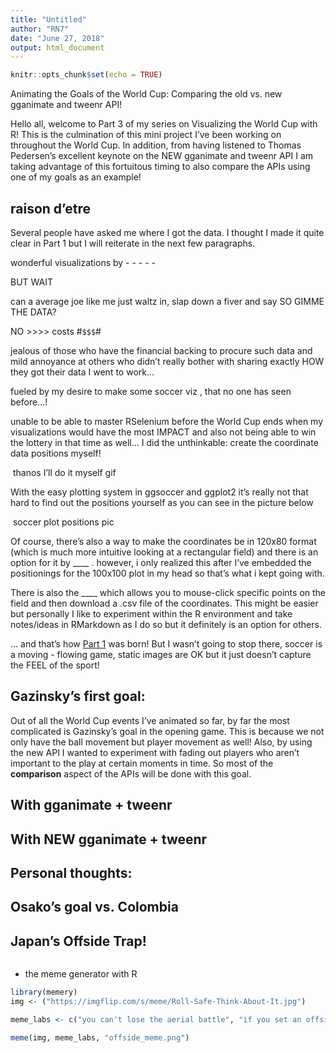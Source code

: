 ```yaml
---
title: "Untitled"
author: "RN7"
date: "June 27, 2018"
output: html_document
---
```


```r
knitr::opts_chunk$set(echo = TRUE)
```

Animating the Goals of the World Cup: Comparing the old vs. new gganimate and tweenr API!


Hello all, welcome to Part 3 of my series on Visualizing the World Cup with R! This is the culmination of this mini project I've been working on throughout the World Cup. In addition, from having listened to Thomas Pedersen's excellent keynote on the NEW gganimate and tweenr API I am taking advantage of this fortuitous timing to also compare the APIs using one of my goals as an example!

## raison d'etre

Several people have asked me where I got the data. I thought I made it quite clear in Part 1 but I will reiterate in the next few paragraphs.

wonderful visualizations by - - - - -

BUT WAIT

can a average joe like me just waltz in, slap down a fiver and say SO GIMME THE DATA?

NO >>>> costs #`$$$`#

jealous of those who have the financial backing to procure such data and mild annoyance at others who didn't really bother with sharing exactly HOW they got their data I went to work... 

fueled by my desire to make some soccer viz , that no one has seen before...! 

unable to be able to master RSelenium before the World Cup ends when my visualizations would have the most IMPACT and also not being able to win the lottery in that time as well... I did the unthinkable: create the coordinate data positions myself!

![]() thanos I'll do it myself gif

With the easy plotting system in ggsoccer and ggplot2 it's really not that hard to find out the positions yourself as you can see in the picture below

![]() soccer plot positions pic

Of course, there's also a way to make the coordinates be in 120x80 format (which is much more intuitive looking at a rectangular field) and there is an option for it by  ____ . however, i only realized this after I've embedded the positionings for the 100x100 plot in my head so that's what i kept going with. 

There is also the ____ which allows you to mouse-click specific points on the field and then download a .csv file of the coordinates. This might be easier but personally I like to experiment within the R environment and take notes/ideas in RMarkdown as I do so but it definitely is an option for others.

... and that's how [Part 1]() was born! But I wasn't going to stop there, soccer is a moving - flowing game, static images are OK but it just doesn't capture the FEEL of the sport!


## Gazinsky's first goal:

Out of all the World Cup events I've animated so far, by far the most complicated is Gazinsky's goal in the opening game. This is because we not only have the ball movement but player movement as well! Also, by using the new API I wanted to experiment with fading out players who aren't important to the play at certain moments in time. So most of the **comparison** aspect of the APIs will be done with this goal.



## With gganimate + tweenr






## With NEW gganimate + tweenr




## Personal thoughts:





## Osako's goal vs. Colombia




## Japan's Offside Trap!

```r

```

+ the meme generator with R

```r
library(memery)
img <- ("https://imgflip.com/s/meme/Roll-Safe-Think-About-It.jpg")

meme_labs <- c("you can't lose the aerial battle", "if you set an offside trap")

meme(img, meme_labs, "offside_meme.png")

```

